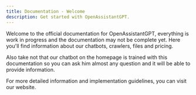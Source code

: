 ```yaml
---
title: Documentation - Welcome
description: Get started with OpenAssistantGPT.
---
```


Welcome to the official documentation for OpenAssistantGPT, everything is work in progress and the documentation may not be complete yet. Here you'll find information about our chatbots, crawlers, files and pricing.

Also take not that our chatbot on the homepage is trained with this documentation so you can ask him almost any question and it will be able to provide information.

For more detailed information and implementation guidelines, you can visit our website.

